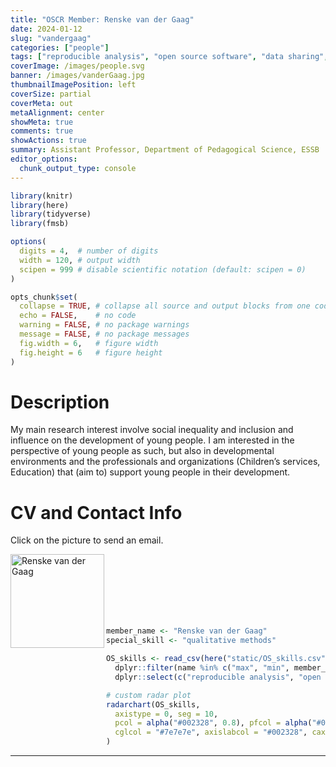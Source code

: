 ```yaml
---
title: "OSCR Member: Renske van der Gaag"
date: 2024-01-12
slug: "vandergaag"
categories: ["people"]
tags: ["reproducible analysis", "open source software", "data sharing", "qualitative methods", "school-essb"] # top 3 categories + unique + school
coverImage: /images/people.svg
banner: /images/vanderGaag.jpg
thumbnailImagePosition: left
coverSize: partial
coverMeta: out
metaAlignment: center
showMeta: true
comments: true
showActions: true
summary: Assistant Professor, Department of Pedagogical Science, ESSB  
editor_options: 
  chunk_output_type: console
---
```


```r

library(knitr)
library(here)
library(tidyverse)
library(fmsb)

options(
  digits = 4,  # number of digits
  width = 120, # output width
  scipen = 999 # disable scientific notation (default: scipen = 0)
)

opts_chunk$set(
  collapse = TRUE, # collapse all source and output blocks from one code chunk into a single block
  echo = FALSE,    # no code
  warning = FALSE, # no package warnings
  message = FALSE, # no package messages
  fig.width = 6,   # figure width
  fig.height = 6   # figure height
)

```

# Description

My main research interest involve social inequality and inclusion and influence on the development of young people. I am interested in the perspective of young people as such, but also in developmental environments and the professionals and organizations (Children's services, Education) that (aim to) support young people in their development.

# CV and Contact Info

Click on the picture to send an email.

<!-- EMAIL -->
<p>
  <a href="mailto:r.s.vandergaag@essb.eur.nl">
  <img border="0" alt="Renske van der Gaag" src="/images/vanderGaag.jpg" width="150" height="150" align="left">
  </a>
</p>

<BR><BR><BR><BR><BR><BR>

<!-- # Expertise -->

```r

member_name <- "Renske van der Gaag"
special_skill <- "qualitative methods"

OS_skills <- read_csv(here("static/OS_skills.csv")) %>%
  dplyr::filter(name %in% c("max", "min", member_name)) %>%
  dplyr::select(c("reproducible analysis", "open source software", "data sharing", "data management", all_of(special_skill), "open access", "preregistration"))

# custom radar plot
radarchart(OS_skills,
  axistype = 0, seg = 10,
  pcol = alpha("#002328", 0.8), pfcol = alpha("#00B969", 0.6), plwd = 4, centerzero = TRUE, # polygon
  cglcol = "#7e7e7e", axislabcol = "#002328", caxislabels = seq(0, 10, 2), cglwd = 0.8 # grid
)

```

***


